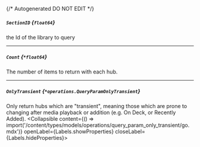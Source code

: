 {/* Autogenerated DO NOT EDIT  */}

##### `SectionID` *{`float64`}*
the Id of the library to query

---
##### `Count` *{`*float64`}*
The number of items to return with each hub.

---
##### `OnlyTransient` *{`*operations.QueryParamOnlyTransient`}*
Only return hubs which are "transient", meaning those which are prone to changing after media playback or addition (e.g. On Deck, or Recently Added).
<Collapsible content={() => import('/content/types/models/operations/query_param_only_transient/go.mdx')} openLabel={Labels.showProperties} closeLabel={Labels.hideProperties}>
</Collapsible>


